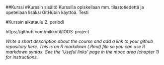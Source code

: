 

##Kurssi
#Kurssin sisältö
Kurssilla opiskellaan mm. tilastotiedettä ja opetellaan lisäksi GitHubin käyttöä. Testi  

#Kurssin aikataulu
2. periodi

https://github.com/mikkotil/IODS-project

*Write a short description about the course and add a link to your github repository here. This is an R markdown (.Rmd) file so you can use R markdown syntax. See the 'Useful links' page in the mooc area (chapter 1) for instructions.*